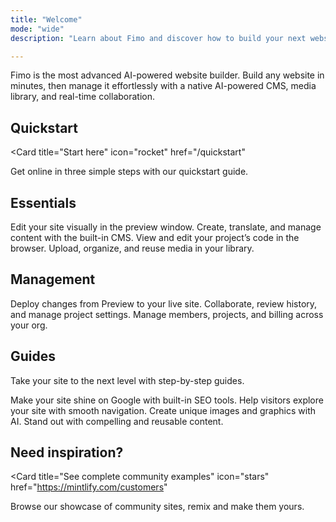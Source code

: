 ```yaml
---
title: "Welcome"
mode: "wide"
description: "Learn about Fimo and discover how to build your next website"

---
```


Fimo is the most advanced AI-powered website builder. Build any website in minutes, then manage it effortlessly with a native AI-powered CMS, media library, and real-time collaboration.

## Quickstart

<Card
  title="Start here"
  icon="rocket"
  href="/quickstart"
>
  Get online in three simple steps with our quickstart guide.
</Card>

## Essentials

<Columns cols={2}>
  <Card
    title="Preview"
    icon="display"
    href="/preview/overview"
  >
    Edit your site visually in the preview window.
  </Card>
  <Card
    title="Content"
    icon="pen-to-square"
    href="/content/overview"
  >
    Create, translate, and manage content with the built-in CMS.
  </Card>
  <Card
    title="Code"
    icon="code"
    href="/code/overview"
  >
    View and edit your project’s code in the browser.
  </Card>
  <Card
    title="Assets"
    icon="images"
    href="/assets/overview"
  >
    Upload, organize, and reuse media in your library.
  </Card>
</Columns>

## Management

<Columns cols={3}>
  <Card
    title="Publish"
    icon="cloud"
    href="/publish/overview"
  >
    Deploy changes from Preview to your live site.
  </Card>
  <Card
    title="Project"
    icon="rectangle-list"
    href="/project/overview"
  >
    Collaborate, review history, and manage project settings.
  </Card>
  <Card
    title="Organization"
    icon="users-viewfinder"
    href="/organization/overview"
  >
    Manage members, projects, and billing across your org.
  </Card>
</Columns>

## Guides

Take your site to the next level with step-by-step guides.

<Columns cols={2}>
  <Card
    title="Optimize your SEO"
    icon="magnifying-glass"
    href="/essentials/markdown"
  >
    Make your site shine on Google with built-in SEO tools.
  </Card>
  <Card
    title="Set up navigation"
    icon="map"
    href="/essentials/code"
  >
    Help visitors explore your site with smooth navigation.
  </Card>
  <Card
    title="Generate outstanding visuals"
    icon="panorama"
    href="/essentials/images"
  >
    Create unique images and graphics with AI.
  </Card>
  <Card
    title="Write better content"
    icon="quote-left"
    href="/essentials/reusable-snippets"
  >
    Stand out with compelling and reusable content.
  </Card>
</Columns>

## Need inspiration?

<Card
  title="See complete community examples"
  icon="stars"
  href="https://mintlify.com/customers"
>
  Browse our showcase of community sites, remix and make them yours.
</Card>
